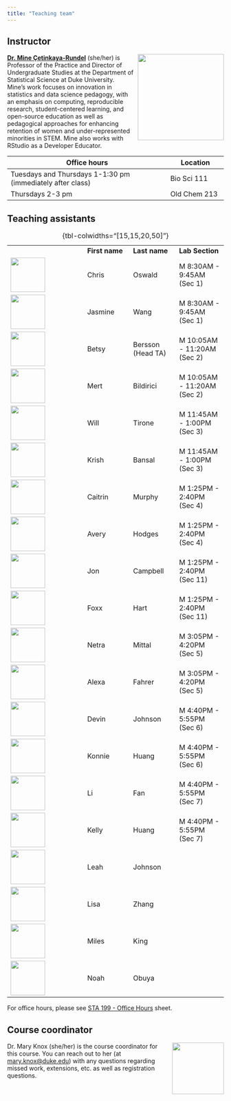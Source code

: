 ```yaml
---
title: "Teaching team"
---
```


## Instructor

![](images/team/mine.png){style="float:right;padding: 0 0 0 10px;" fig-alt="Headshot of Dr. Mine Çetinkaya-Rundel" width="200"}

[**Dr. Mine Çetinkaya-Rundel**](http://mine-cr.com/) (she/her) is Professor of the Practice and Director of Undergraduate Studies at the Department of Statistical Science at Duke University. Mine's work focuses on innovation in statistics and data science pedagogy, with an emphasis on computing, reproducible research, student-centered learning, and open-source education as well as pedagogical approaches for enhancing retention of women and under-represented minorities in STEM. Mine also works with RStudio as a Developer Educator.

| Office hours                                               | Location     |
|-----------------------------------------------------|-------------------|
| Tuesdays and Thursdays 1-1:30 pm (immediately after class) | Bio Sci 111  |
| Thursdays 2-3 pm                                           | Old Chem 213 |

## Teaching assistants

|                                           |                |                   |                             |
|-------------------------|---------------|---------------|----------------|
|                                           | **First name** | **Last name**     | **Lab Section**             |
| ![](images/team/chris.png){width="80"}   | Chris          | Oswald            | M 8:30AM - 9:45AM (Sec 1)   |
| ![](images/team/jasmine.png){width="80"} | Jasmine        | Wang              | M 8:30AM - 9:45AM (Sec 1)   |
| ![](images/team/betsy.png){width="80"}   | Betsy          | Bersson (Head TA) | M 10:05AM - 11:20AM (Sec 2) |
| ![](images/team/mert.png){width="80"}    | Mert           | Bildirici         | M 10:05AM - 11:20AM (Sec 2) |
| ![](images/team/will.png){width="80"}    | Will           | Tirone            | M 11:45AM - 1:00PM (Sec 3)  |
| ![](images/team/krish.png){width="80"}   | Krish          | Bansal            | M 11:45AM - 1:00PM (Sec 3)  |
| ![](images/team/caitrin.png){width="80"} | Caitrin        | Murphy            | M 1:25PM - 2:40PM (Sec 4)   |
| ![](images/team/avery.png){width="80"}   | Avery          | Hodges            | M 1:25PM - 2:40PM (Sec 4)   |
| ![](images/team/jon.png){width="80"}     | Jon            | Campbell          | M 1:25PM - 2:40PM (Sec 11)  |
| ![](images/team/foxx.png){width="80"}    | Foxx           | Hart              | M 1:25PM - 2:40PM (Sec 11)  |
| ![](images/team/netra.png){width="80"}   | Netra          | Mittal            | M 3:05PM - 4:20PM (Sec 5)   |
| ![](images/team/alexa.png){width="80"}   | Alexa          | Fahrer            | M 3:05PM - 4:20PM (Sec 5)   |
| ![](images/team/devin.png){width="80"}   | Devin          | Johnson           | M 4:40PM - 5:55PM (Sec 6)   |
| ![](images/team/konnie.png){width="80"}  | Konnie         | Huang             | M 4:40PM - 5:55PM (Sec 6)   |
| ![](images/team/li.png){width="80"}      | Li             | Fan               | M 4:40PM - 5:55PM (Sec 7)   |
| ![](images/team/kelly.png){width="80"}   | Kelly          | Huang             | M 4:40PM - 5:55PM (Sec 7)   |
| ![](images/team/leah.png){width="80"}    | Leah           | Johnson           |                             |
| ![](images/team/lisa.png){width="80"}    | Lisa           | Zhang             |                             |
| ![](images/team/miles.png){width="80"}   | Miles          | King              |                             |
| ![](images/team/noah.png){width="80"}    | Noah           | Obuya             |                             |

: {tbl-colwidths="[15,15,20,50]"}

For office hours, please see [STA 199 - Office Hours](https://docs.google.com/spreadsheets/d/1Mw69d1Ro-_G1Y8x7FH1wqCI04bxLpVOJ7gp8QSFGJBU/edit?usp=sharing) sheet.

## Course coordinator

![](images/team/mary.png){style="float:right;padding: 0 0 0 10px;" fig-alt="Headshot of Dr. Mary Knox" width="120"}

Dr. Mary Knox (she/her) is the course coordinator for this course. You can reach out to her (at [mary.knox\@duke.edu](mailto:mary.knox@duke.edu)) with any questions regarding missed work, extensions, etc. as well as registration questions.
